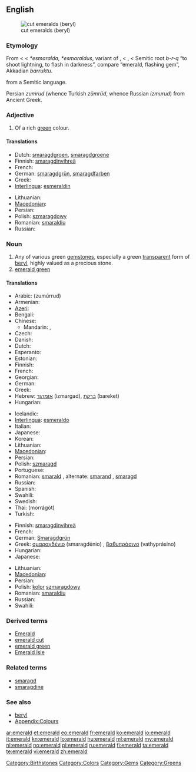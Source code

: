 {{wikipedia}}
{{also|Emerald}}
==English==
[[Image:Beryl_emeralds_cut_XH.jpg|thumb|right|cut emeralds (beryl)]]

===Etymology===
From {{etyl|enm}} {{term|emeraude|lang=enm}} < {{etyl|fro}} {{term|esmeraude|lang=fro}} < {{etyl|VL.}} ''*esmaralda, *esmaraldus'', variant of {{etyl|la}} {{term|smaragdus|lang=la}}, < {{etyl|grc}} {{polytonic|[[σμάραγδος]]}}, {{term|μάραγδος|lang=grc|tr=maragdos}} < Semitic root ''b-r-q'' “to shoot lightning, to flash in darkness”, compare {{etyl|heb}} {{term|בָּרֶקֶת|tr=bareket|lang=heb}} “emerald, flashing gem”, Akkadian ''barruktu''.

{{etyl|sa}} {{term|मरकत|sc=Deva|tr=marakata}} from a Semitic language.

Persian ''zumrud'' (whence Turkish ''zümrüd'', whence Russian ''izmurud'') from Ancient Greek.

===Adjective===
{{en-adj}}

# Of a rich [[green]] colour.

====Translations====
{{trans-top|rich green colour}}
* Dutch: [[smaragdgroen]], [[smaragdgroene]]
* Finnish: [[smaragdinvihreä]]
* French: {{t+|fr|émeraude}}
* German: [[smaragdgrün]], [[smaragdfarben]]
* Greek: {{t+|el|σμαράγδένιος|tr=smaragdénios}}
* [[Interlingua]]: [[esmeraldin]]
{{trans-mid}}
* Lithuanian: {{t|lt|smaragdinis|alt=smarãgdinis}}
* [[Macedonian]]: {{t|mk|смарагден|m|tr=smáragden}}
* Persian: {{t|fa|زمردی|tr=zomorrodi|sc=fa-Arab}}
* Polish: [[szmaragdowy]] {{m}}
* Romanian: [[smaraldiu]]
* Russian: {{t+|ru|изумрудный|tr=izumrúdnyj}}
{{trans-bottom}}

===Noun===
{{en-noun}}

# Any of various green [[gemstone]]s, especially a green [[transparent]] form of [[beryl]], highly valued as a precious stone.
# [[emerald green]]

====Translations====
{{trans-top|gemstone}}
* Arabic: {{Arab|[[زمرد|زمرّد]]}} (zumúrrud) {{m}}
* Armenian: {{t-|hy|զմրուխտ|tr=zmruxt}}
* [[Azeri]]: {{t+|az|zümrüd|xs=Azeri}}
* Bengali: {{t|bn|পান্না|tr=panna|sc=Beng}}
* Chinese:
** Mandarin: {{t-|cmn|綠寶石|sc=Hani}}, {{t-|cmn|绿宝石|tr=lǜ bǎoshí|sc=Hani}}
* Czech: {{t-|cs|smaragd|m}}
* Danish: {{t-|da|smaragd}}
* Dutch: {{t+|nl|smaragd|m}}
* Esperanto: {{t+|eo|smeraldo|xs=Esperanto}}
* Estonian: {{t-|et|smaragd}}
* Finnish: {{t-|fi|smaragdi}}
* French: {{t+|fr|émeraude|f}}
* Georgian: {{t-|ka|ზურმუხტი|tr=zurmuxti|sc=Geor|xs=Georgian}}
* German: {{t+|de|Smaragd|m}}
* Greek: {{t+|el|σμαράγδι|n|tr=smarágdi}}
* Hebrew: [[אזמרגד]] (izmargad), [[ברקת]] (bareket)
* Hungarian: {{t+|hu|smaragd}}
{{trans-mid}}
* Icelandic: {{t|is|smaragður|m}}
* [[Interlingua]]: [[esmeraldo]]
* Italian: {{t-|it|smeraldo}}
* Japanese: {{t|ja|エメラルド|tr=emerarudo}}
* Korean: {{t|ko|에메랄드}}
* Lithuanian: {{t|lt|smaragdas|m|alt=smarãgdas}}
* [[Macedonian]]: {{t-|mk|смарагд|m|tr=smarágd}}
* Persian: {{t|fa|زمرد|tr=zomorrod|xs=Persian}}
* Polish: [[szmaragd]] {{m}}
* Portuguese: {{t+|pt|esmeralda|f}}
* Romanian: [[smarald]] {{n}}, alternate: [[smarand]] {{n}}, [[smaragd]] {{n}}
* Russian: {{t+|ru|изумруд|m|tr=izumrúd}}
* Spanish: {{t+|es|esmeralda|f}}
* Swahili: {{t|sw|zumaridi}}
* Swedish: {{t|sv|smaragd|c}}
* Thai: {{Thai|[[มรกต]]}} (morrágòt)
* Turkish: {{t+|tr|zümrüt}}
{{trans-bottom}}

{{trans-top|colour}}
* Finnish: [[smaragdinvihreä]]
* French: {{t+|fr|émeraude|f}}
* German: [[Smaragdgrün]] {{n}}
* Greek: [[σμαραγδένιο]] (smaragdénio) {{n}}, [[βαθυπράσινο]] (vathyprásino) {{n}}
* Hungarian: {{t+|hu|smaragdzöld}}
* Japanese: {{t|ja|エメラルド色|tr=emerarudo-iro}}
{{trans-mid}}
* Lithuanian: {{t|lt|smaragdas|m|alt=smarãgdas}}
* [[Macedonian]]: {{t|mk|смарагдна|tr=smáragdna}}
* Persian: {{t|fa|زمرد|tr=zomorrod|sc=fa-Arab}}
* Polish: [[kolor]] [[szmaragdowy]] {{m}}
* Romanian: [[smaraldiu]] {{m}}
* Russian: {{t|ru|изумрудный|m|tr=izumrúdnyj}}
* Swahili: {{t|sw|rangi ya zumaridi}}
{{trans-bottom}}

===Derived terms===
* [[Emerald]]
* [[emerald cut]]
* [[emerald green]]
* [[Emerald Isle]]

===Related terms===
* [[smaragd]]
* [[smaragdine]]

===See also===
* [[beryl]]
* [[Appendix:Colours]]

[[Category:Birthstones]]
[[Category:Colors]]
[[Category:Gems]]
[[Category:Greens]]

[[ar:emerald]]
[[et:emerald]]
[[eo:emerald]]
[[fr:emerald]]
[[ko:emerald]]
[[io:emerald]]
[[it:emerald]]
[[kn:emerald]]
[[lo:emerald]]
[[hu:emerald]]
[[ml:emerald]]
[[my:emerald]]
[[nl:emerald]]
[[no:emerald]]
[[pl:emerald]]
[[ru:emerald]]
[[fi:emerald]]
[[ta:emerald]]
[[te:emerald]]
[[vi:emerald]]
[[zh:emerald]]